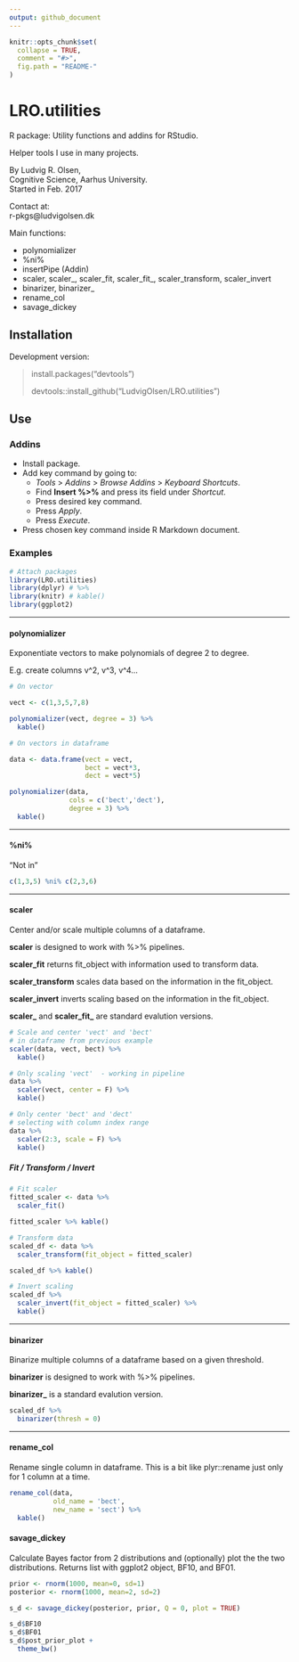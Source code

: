 ```yaml
---
output: github_document
---
```


<!-- README.md is generated from README.Rmd. Please edit that file -->

```r
knitr::opts_chunk$set(
  collapse = TRUE,
  comment = "#>",
  fig.path = "README-"
)
```

# LRO.utilities

R package: Utility functions and addins for RStudio.

Helper tools I use in many projects. 

By Ludvig R. Olsen,  
Cognitive Science, Aarhus University.  
Started in Feb. 2017  

Contact at:  
r-pkgs@ludvigolsen.dk  


Main functions:   

* polynomializer
* %ni%
* insertPipe (Addin)
* scaler, scaler_, scaler_fit, scaler_fit_, scaler_transform, scaler_invert
* binarizer, binarizer_
* rename_col
* savage_dickey

## Installation  
Development version:  

> install.packages("devtools")
>
> devtools::install_github("LudvigOlsen/LRO.utilities")  

## Use 

### Addins

* Install package.
* Add key command by going to:   
    - *Tools* > *Addins* > *Browse Addins* > *Keyboard Shortcuts*.  
    - Find **Insert %>%** and press its field under *Shortcut*. 
    - Press desired key command.
    - Press *Apply*.
    - Press *Execute*.
* Press chosen key command inside R Markdown document.  

### Examples

```r
# Attach packages
library(LRO.utilities)
library(dplyr) # %>% 
library(knitr) # kable()
library(ggplot2)
```

---

#### polynomializer

Exponentiate vectors to make polynomials of degree 2 to degree.

E.g. create columns v^2, v^3, v^4...

```r
# On vector

vect <- c(1,3,5,7,8)

polynomializer(vect, degree = 3) %>% 
  kable()

# On vectors in dataframe

data <- data.frame(vect = vect,
                   bect = vect*3,
                   dect = vect*5)

polynomializer(data, 
               cols = c('bect','dect'), 
               degree = 3) %>% 
  kable()
```

---

#### %ni%

"Not in"

```r

c(1,3,5) %ni% c(2,3,6)

```

---

#### scaler

Center and/or scale multiple columns of a dataframe.

**scaler** is designed to work with %>% pipelines.

**scaler_fit** returns fit_object with information used to transform data.

**scaler_transform** scales data based on the information in the fit_object.

**scaler_invert** inverts scaling based on the information in the fit_object.

**scaler_** and **scaler_fit_** are standard evalution versions.  

```r

# Scale and center 'vect' and 'bect' 
# in dataframe from previous example
scaler(data, vect, bect) %>% 
  kable()

# Only scaling 'vect'  - working in pipeline
data %>% 
  scaler(vect, center = F) %>% 
  kable()

# Only center 'bect' and 'dect' 
# selecting with column index range
data %>% 
  scaler(2:3, scale = F) %>% 
  kable()

```

##### Fit / Transform / Invert

```r
# Fit scaler
fitted_scaler <- data %>% 
  scaler_fit()

fitted_scaler %>% kable()

# Transform data
scaled_df <- data %>% 
  scaler_transform(fit_object = fitted_scaler)

scaled_df %>% kable()

# Invert scaling
scaled_df %>% 
  scaler_invert(fit_object = fitted_scaler) %>% 
  kable()

```

---

#### binarizer

Binarize multiple columns of a dataframe based on a given threshold.

**binarizer** is designed to work with %>% pipelines.

**binarizer_** is a standard evalution version.

```r

scaled_df %>% 
  binarizer(thresh = 0)

```


---

#### rename_col

Rename single column in dataframe. This is a bit like plyr::rename just only for 1 column at a time.

```r
rename_col(data, 
           old_name = 'bect', 
           new_name = 'sect') %>% 
  kable()

```


#### savage_dickey

Calculate Bayes factor from 2 distributions and (optionally) plot the the two distributions. 
Returns list with ggplot2 object, BF10, and BF01.  

```r
prior <- rnorm(1000, mean=0, sd=1)
posterior <- rnorm(1000, mean=2, sd=2)

s_d <- savage_dickey(posterior, prior, Q = 0, plot = TRUE)

s_d$BF10
s_d$BF01
s_d$post_prior_plot +
  theme_bw()

```

